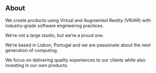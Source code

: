 ## About

We create products using Virtual and Augmented Reality (VR/AR) with industry-grade software engineering practices.

We’re not a large studio, but we’re a proud one. 

We’re based in Lisbon, Portugal and we are passionate about the next generation of computing.

We focus on delivering quality experiences to our clients while also investing in our own products.


